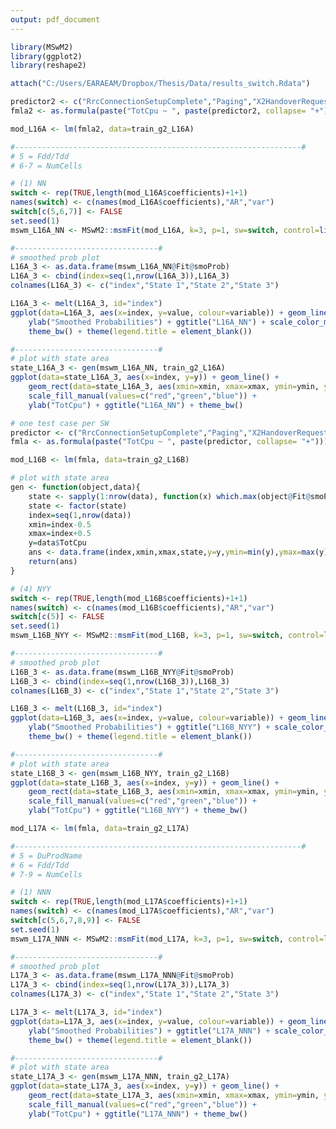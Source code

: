 ```yaml
---
output: pdf_document
---
```


```r
library(MSwM2)
library(ggplot2)
library(reshape2)

attach("C:/Users/EARAEAM/Dropbox/Thesis/Data/results_switch.Rdata")
```

```r
predictor2 <- c("RrcConnectionSetupComplete","Paging","X2HandoverRequest","Fdd.Tdd","NumCells")
fmla2 <- as.formula(paste("TotCpu ~ ", paste(predictor2, collapse= "+")))

mod_L16A <- lm(fmla2, data=train_g2_L16A)

#----------------------------------------------------------------#
# 5 = Fdd/Tdd
# 6-7 = NumCells

# (1) NN
switch <- rep(TRUE,length(mod_L16A$coefficients)+1+1)
names(switch) <- c(names(mod_L16A$coefficients),"AR","var")
switch[c(5,6,7)] <- FALSE 
set.seed(1)
mswm_L16A_NN <- MSwM2::msmFit(mod_L16A, k=3, p=1, sw=switch, control=list(trace=FALSE, maxiter=500, parallel=FALSE))
```

```r
#--------------------------------#
# smoothed prob plot
L16A_3 <- as.data.frame(mswm_L16A_NN@Fit@smoProb)
L16A_3 <- cbind(index=seq(1,nrow(L16A_3)),L16A_3)
colnames(L16A_3) <- c("index","State 1","State 2","State 3")

L16A_3 <- melt(L16A_3, id="index")
ggplot(data=L16A_3, aes(x=index, y=value, colour=variable)) + geom_line() +
    ylab("Smoothed Probabilities") + ggtitle("L16A_NN") + scale_color_manual(values=c("#F8766D","#00BA38","#619CFF")) +
    theme_bw() + theme(legend.title = element_blank())
```

```r
#--------------------------------#
# plot with state area
state_L16A_3 <- gen(mswm_L16A_NN, train_g2_L16A)
ggplot(data=state_L16A_3, aes(x=index, y=y)) + geom_line() +
    geom_rect(data=state_L16A_3, aes(xmin=xmin, xmax=xmax, ymin=ymin, ymax=ymax, fill=state), alpha=0.2, inherit.aes=FALSE) +
    scale_fill_manual(values=c("red","green","blue")) + 
    ylab("TotCpu") + ggtitle("L16A_NN") + theme_bw()
```


```r
# one test case per SW
predictor <- c("RrcConnectionSetupComplete","Paging","X2HandoverRequest","DuProdName","Fdd.Tdd","NumCells")
fmla <- as.formula(paste("TotCpu ~ ", paste(predictor, collapse= "+")))

mod_L16B <- lm(fmla, data=train_g2_L16B)

# plot with state area
gen <- function(object,data){
    state <- sapply(1:nrow(data), function(x) which.max(object@Fit@smoProb[x,]))
    state <- factor(state)
    index=seq(1,nrow(data))
    xmin=index-0.5
    xmax=index+0.5
    y=data$TotCpu
    ans <- data.frame(index,xmin,xmax,state,y=y,ymin=min(y),ymax=max(y))
    return(ans)
}

# (4) NYY
switch <- rep(TRUE,length(mod_L16B$coefficients)+1+1)
names(switch) <- c(names(mod_L16B$coefficients),"AR","var")
switch[c(5)] <- FALSE 
set.seed(1)
mswm_L16B_NYY <- MSwM2::msmFit(mod_L16B, k=3, p=1, sw=switch, control=list(trace=FALSE, maxiter=1000, parallel=FALSE))
```

```r
#--------------------------------#
# smoothed prob plot
L16B_3 <- as.data.frame(mswm_L16B_NYY@Fit@smoProb)
L16B_3 <- cbind(index=seq(1,nrow(L16B_3)),L16B_3)
colnames(L16B_3) <- c("index","State 1","State 2","State 3")

L16B_3 <- melt(L16B_3, id="index")
ggplot(data=L16B_3, aes(x=index, y=value, colour=variable)) + geom_line() +
    ylab("Smoothed Probabilities") + ggtitle("L16B_NYY") + scale_color_manual(values=c("#F8766D","#00BA38","#619CFF")) +
    theme_bw() + theme(legend.title = element_blank())
```

```r
#--------------------------------#
# plot with state area
state_L16B_3 <- gen(mswm_L16B_NYY, train_g2_L16B)
ggplot(data=state_L16B_3, aes(x=index, y=y)) + geom_line() +
    geom_rect(data=state_L16B_3, aes(xmin=xmin, xmax=xmax, ymin=ymin, ymax=ymax, fill=state), alpha=0.2, inherit.aes=FALSE) +
    scale_fill_manual(values=c("red","green","blue")) + 
    ylab("TotCpu") + ggtitle("L16B_NYY") + theme_bw()

```


```r
mod_L17A <- lm(fmla, data=train_g2_L17A)

#----------------------------------------------------------------#
# 5 = DuProdName
# 6 = Fdd/Tdd
# 7-9 = NumCells

# (1) NNN
switch <- rep(TRUE,length(mod_L17A$coefficients)+1+1)
names(switch) <- c(names(mod_L17A$coefficients),"AR","var")
switch[c(5,6,7,8,9)] <- FALSE 
set.seed(1)
mswm_L17A_NNN <- MSwM2::msmFit(mod_L17A, k=3, p=1, sw=switch, control=list(trace=FALSE, maxiter=500, parallel=FALSE))
```

```r
#--------------------------------#
# smoothed prob plot
L17A_3 <- as.data.frame(mswm_L17A_NNN@Fit@smoProb)
L17A_3 <- cbind(index=seq(1,nrow(L17A_3)),L17A_3)
colnames(L17A_3) <- c("index","State 1","State 2","State 3")

L17A_3 <- melt(L17A_3, id="index")
ggplot(data=L17A_3, aes(x=index, y=value, colour=variable)) + geom_line() +
    ylab("Smoothed Probabilities") + ggtitle("L17A_NNN") + scale_color_manual(values=c("#F8766D","#00BA38","#619CFF")) +
    theme_bw() + theme(legend.title = element_blank())
```


```r
#--------------------------------#
# plot with state area
state_L17A_3 <- gen(mswm_L17A_NNN, train_g2_L17A)
ggplot(data=state_L17A_3, aes(x=index, y=y)) + geom_line() +
    geom_rect(data=state_L17A_3, aes(xmin=xmin, xmax=xmax, ymin=ymin, ymax=ymax, fill=state), alpha=0.2, inherit.aes=FALSE) +
    scale_fill_manual(values=c("red","green","blue")) + 
    ylab("TotCpu") + ggtitle("L17A_NNN") + theme_bw()

```


